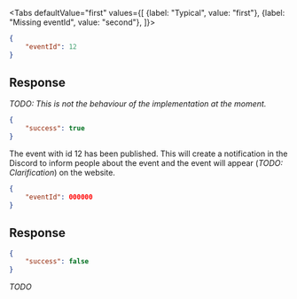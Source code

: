 <Tabs
    defaultValue="first"
    values={[
        {label: "Typical", value: "first"},
        {label: "Missing eventId", value: "second"},
    ]}>
<TabItem value="first">

```json
{
    "eventId": 12
}
```

## Response

*TODO: This is not the behaviour of the implementation at the moment.*

```json
{
    "success": true
}
```

The event with id 12 has been published. This will create a notification in the
Discord to inform people about the event and the event will appear (*TODO:
Clarification*) on the website.

</TabItem>
<TabItem value="second">

```json
{
    "eventId": 000000
}
```

## Response

```json
{
    "success": false
}
```

*TODO*

</TabItem>
</Tabs>
